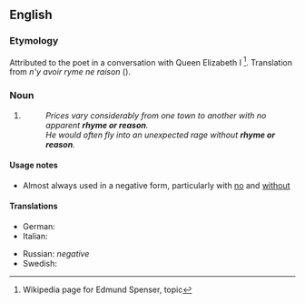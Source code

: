 ==English==

===Etymology===
Attributed to the poet {{w|Edmund Spenser}} in a conversation with Queen Elizabeth I <ref>Wikipedia page for Edmund Spenser, {{w|Edmund_Spenser#Rhyme_and_reason|''Rhyme and reason''}} topic</ref>. Translation from {{etyl|frm|en}} ''n'y avoir ryme ne raison'' ({{w|Eustache Deschamps}}).

===Noun===
{{en-noun|-}}

# {{lb|en|idiomatic}} {{l|en|[[logic|Logic]];
 [[common sense]].}}
#: ''Prices vary considerably from one town to another with no apparent '''rhyme or reason'''.''
#: ''He would often fly into an unexpected rage without '''rhyme or reason'''.''

====Usage notes====
* Almost always used in a negative form, particularly with [[no]] and [[without]]

====Translations====
{{trans-top|logic or common sense}}
* German: {{t|de|Sinn und Verstand}}
* Italian: {{t|it|nè capo nè coda}}
{{trans-mid}}
* Russian: ''negative'' {{t|ru|ни складу, ни ладу}}
* Swedish: {{t+|sv|rim och reson}}
{{trans-bottom}}